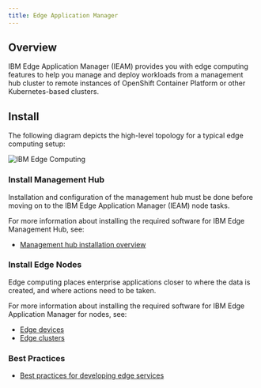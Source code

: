 ```yaml
---
title: Edge Application Manager
---
```



<PageDescription>

</PageDescription>

## Overview

IBM Edge Application Manager (IEAM) provides you with edge computing features to help you manage and deploy workloads from a management hub cluster to remote instances of OpenShift Container Platform or other Kubernetes-based clusters.

## Install

The following diagram depicts the high-level topology for a typical edge computing setup:

![IBM Edge Computing](images/Edge.png)

### Install Management Hub

Installation and configuration of the management hub must be done before moving on to the IBM Edge Application Manager (IEAM) node tasks.

For more information about installing the required software for IBM Edge Management Hub, see:

- [Management hub installation overview](https://www.ibm.com/support/knowledgecenter/SSFKVV_4.1/hub/hub.html)

### Install Edge Nodes

Edge computing places enterprise applications closer to where the data is created, and where actions need to be taken. 

For more information about installing the required software for IBM Edge Application Manager for nodes, see:

- [Edge devices](https://www.ibm.com/support/knowledgecenter/SSFKVV_4.1/devices/installing/edge_devices.html)
- [Edge clusters](https://www.ibm.com/support/knowledgecenter/SSFKVV_4.1/devices/installing/edge_clusters.html)

### Best Practices

- [Best practices for developing edge services](https://www.ibm.com/support/knowledgecenter/SSFKVV_4.1/devices/developing/best_practices.html)
